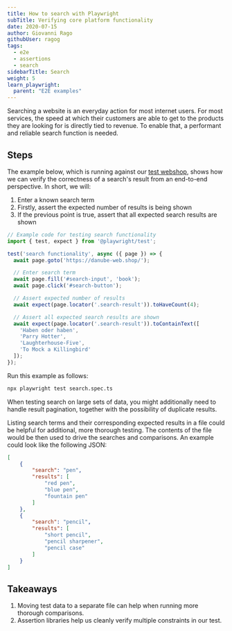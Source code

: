 ```yaml
---
title: How to search with Playwright
subTitle: Verifying core platform functionality
date: 2020-07-15
author: Giovanni Rago
githubUser: ragog
tags:
  - e2e
  - assertions
  - search
sidebarTitle: Search
weight: 5
learn_playwright:
  parent: "E2E examples"
---
```



<PlaywrightCheckSuiteTryOut />

Searching a website is an everyday action for most internet users. For most services, the speed at which their customers are able to get to the products they are looking for is directly tied to revenue. To enable that, a performant and reliable search function is needed.

## Steps

The example below, which is running against our [test webshop](https://danube-web.shop/), shows how we can verify the correctness of a search's result from an end-to-end perspective. In short, we will:
1. Enter a known search term
2. Firstly, assert the expected number of results is being shown
3. If the previous point is true, assert that all expected search results are shown

```ts title="search.spec.ts"
// Example code for testing search functionality
import { test, expect } from '@playwright/test';

test('search functionality', async ({ page }) => {
  await page.goto('https://danube-web.shop/');

  // Enter search term
  await page.fill('#search-input', 'book');
  await page.click('#search-button');

  // Assert expected number of results
  await expect(page.locator('.search-result')).toHaveCount(4);

  // Assert all expected search results are shown
  await expect(page.locator('.search-result')).toContainText([
    'Haben oder haben',
    'Parry Hotter',
    'Laughterhouse-Five',
    'To Mock a Killingbird'
  ]);
});
```

Run this example as follows:

```sh
npx playwright test search.spec.ts
```

<Note> When testing search on large sets of data, you might additionally need to handle result pagination, together with the possibility of duplicate results.</Note>

Listing search terms and their corresponding expected results in a file could be helpful for additional, more thorough testing. The contents of the file would be then used to drive the searches and comparisons. An example could look like the following JSON:

```json
[
    {
        "search": "pen",
        "results": [
            "red pen",
            "blue pen",
            "fountain pen"
        ]
    },
    {
        "search": "pencil",
        "results": [
            "short pencil",
            "pencil sharpener",
            "pencil case"
        ]
    }
]
```

## Takeaways

1. Moving test data to a separate file can help when running more thorough comparisons.
2. Assertion libraries help us cleanly verify multiple constraints in our test.
